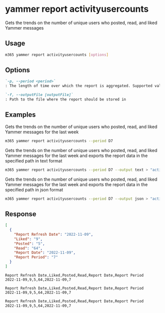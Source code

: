 
# yammer report activityusercounts

Gets the trends on the number of unique users who posted, read, and liked Yammer messages

## Usage

```sh
m365 yammer report activityusercounts [options]
```

## Options

```md defintion-list
`-p, --period <period>`
: The length of time over which the report is aggregated. Supported values `D7`, `D30`, `D90`, `D180`.

`-f, --outputFile [outputFile]`
: Path to the file where the report should be stored in
```

<Global />

## Examples

Gets the trends on the number of unique users who posted, read, and liked Yammer messages for the last week

```sh
m365 yammer report activityusercounts --period D7
```

Gets the trends on the number of unique users who posted, read, and liked Yammer messages for the last week and exports the report data in the specified path in text format

```sh
m365 yammer report activityusercounts --period D7 --output text > "activityusercounts.txt"
```

Gets the trends on the number of unique users who posted, read, and liked Yammer messages for the last week and exports the report data in the specified path in json format

```sh
m365 yammer report activityusercounts --period D7 --output json > "activityusercounts.json"
```

## Response

<Tabs>
  <TabItem value="JSON">

  ```json
  [
    {
      "Report Refresh Date": "2022-11-09",
      "Liked": "9",
      "Posted": "5",
      "Read": "64",
      "Report Date": "2022-11-09",
      "Report Period": "7"
    }
  ]
  ```

  </TabItem>
  <TabItem value="Text">

  ```text
  Report Refresh Date,Liked,Posted,Read,Report Date,Report Period
  2022-11-09,9,5,64,2022-11-09,7
  ```

  </TabItem>
  <TabItem value="CSV">

  ```csv
  Report Refresh Date,Liked,Posted,Read,Report Date,Report Period
  2022-11-09,9,5,64,2022-11-09,7
  ```

  </TabItem>
  <TabItem value="Markdown">

  ```md
  Report Refresh Date,Liked,Posted,Read,Report Date,Report Period
  2022-11-09,9,5,64,2022-11-09,7
  ```

  </TabItem>
</Tabs>

